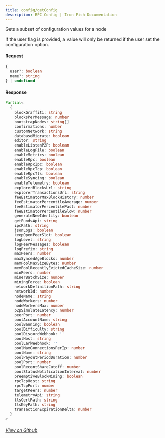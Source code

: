 ```yaml
---
title: config/getConfig
description: RPC Config | Iron Fish Documentation
---
```


Gets a subset of configuration values for a node

If the user flag is provided, a value will only be returned if the user set the configuration option.

#### Request

```ts
{
  user?: boolean
  name?: string
} | undefined
```

#### Response

```ts
Partial<
  {
    blockGraffiti: string
    blocksPerMessage: number
    bootstrapNodes: string[]
    confirmations: number
    customNetwork: string
    databaseMigrate: boolean
    editor: string
    enableListenP2P: boolean
    enableLogFile: boolean
    enableMetrics: boolean
    enableRpc: boolean
    enableRpcIpc: boolean
    enableRpcTcp: boolean
    enableRpcTls: boolean
    enableSyncing: boolean
    enableTelemetry: boolean
    explorerBlocksUrl: string
    explorerTransactionsUrl: string
    feeEstimatorMaxBlockHistory: number
    feeEstimatorPercentileAverage: number
    feeEstimatorPercentileFast: number
    feeEstimatorPercentileSlow: number
    generateNewIdentity: boolean
    getFundsApi: string
    ipcPath: string
    jsonLogs: boolean
    keepOpenPeerSlot: boolean
    logLevel: string
    logPeerMessages: boolean
    logPrefix: string
    maxPeers: number
    maxSyncedAgeBlocks: number
    memPoolMaxSizeBytes: number
    memPoolRecentlyEvictedCacheSize: number
    minPeers: number
    minerBatchSize: number
    miningForce: boolean
    networkDefinitionPath: string
    networkId: number
    nodeName: string
    nodeWorkers: number
    nodeWorkersMax: number
    p2pSimulateLatency: number
    peerPort: number
    poolAccountName: string
    poolBanning: boolean
    poolDifficulty: string
    poolDiscordWebhook: ''
    poolHost: string
    poolLarkWebhook: ''
    poolMaxConnectionsPerIp: number
    poolName: string
    poolPayoutPeriodDuration: number
    poolPort: number
    poolRecentShareCutoff: number
    poolStatusNotificationInterval: number
    preemptiveBlockMining: boolean
    rpcTcpHost: string
    rpcTcpPort: number
    targetPeers: number
    telemetryApi: string
    tlsCertPath: string
    tlsKeyPath: string
    transactionExpirationDelta: number
  }
>
```

###### [View on Github](https://github.com/iron-fish/ironfish/blob/master/ironfish/src/rpc/routes/config/getConfig.ts)
